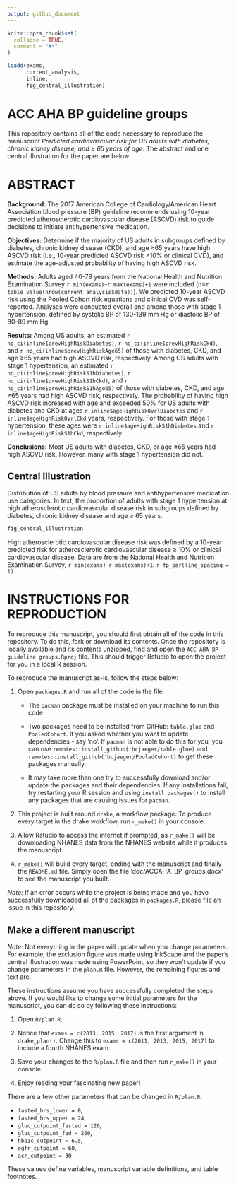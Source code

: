 ```yaml
---
output: github_document
---
```


<!-- README.md is generated from README.Rmd. Please edit that file -->

```r
knitr::opts_chunk$set(
  collapse = TRUE,
  comment = "#>"
)

loadd(exams,
      current_analysis,
      inline,
      fig_central_illustration)

```

# ACC AHA BP guideline groups

This repository contains all of the code necessary to reproduce the manuscript _Predicted cardiovascular risk for US adults with diabetes, chronic kidney disease, and ≥ 65 years of age_. The abstract and one central illustration for the paper are below. 

# ABSTRACT

__Background:__ The 2017 American College of Cardiology/American Heart Association blood pressure (BP) guideline recommends using 10-year predicted atherosclerotic cardiovascular disease (ASCVD) risk to guide decisions to initiate antihypertensive medication.

__Objectives:__ Determine if the majority of US adults in subgroups defined by diabetes, chronic kidney disease (CKD), and age ≥65 years have high ASCVD risk (i.e., 10-year predicted ASCVD risk ≥10% or clinical CVD), and estimate the age-adjusted probability of having high ASCVD risk.

__Methods:__ Adults aged 40-79 years from the National Health and Nutrition Examination Survey `r min(exams)`-`r max(exams)+1` were included (n=`r table_value(nrow(current_analysis$data))`). We predicted 10-year ASCVD risk using the Pooled Cohort risk equations and clinical CVD was self-reported. Analyses were conducted overall and among those with stage 1 hypertension, defined by systolic BP of 130-139 mm Hg or diastolic BP of 80-89 mm Hg.

__Results:__ Among US adults, an estimated `r no_ci(inline$prevHighRiskDiabetes)`, `r no_ci(inline$prevHighRiskCkd)`, and `r no_ci(inline$prevHighRiskAge65)` of those with diabetes, CKD, and age ≥65 years had high ASCVD risk, respectively. Among US adults with stage 1 hypertension, an estimated `r no_ci(inline$prevHighRiskS1hDiabetes)`, `r no_ci(inline$prevHighRiskS1hCkd)`, and `r no_ci(inline$prevHighRiskS1hAge65)` of those with diabetes, CKD, and age ≥65 years had high ASCVD risk, respectively. The probability of having high ASCVD risk increased with age and exceeded 50% for US adults with diabetes and CKD at ages `r inline$ageHighRiskOvrlDiabetes` and `r inline$ageHighRiskOvrlCkd` years, respectively. For those with stage 1 hypertension, these ages were `r inline$ageHighRiskS1hDiabetes` and `r inline$ageHighRiskS1hCkd`, respectively.

__Conclusions:__ Most US adults with diabetes, CKD, or age ≥65 years had high ASCVD risk. However, many with stage 1 hypertension did not. 

## Central Illustration

Distribution of US adults by blood pressure and antihypertensive medication use categories. In text, the proportion of adults with stage 1 hypertension at high atherosclerotic cardiovascular disease risk in subgroups defined by diabetes, chronic kidney disease and age ≥ 65 years.

```r
fig_central_illustration
```

High atherosclerotic cardiovascular disease risk was defined by a 10-year predicted risk for atherosclerotic cardiovascular disease ≥ 10% or clinical cardiovascular disease. Data are from the National Health and Nutrition Examination Survey, `r min(exams)`-`r max(exams)+1`.
`r fp_par(line_spacing = 1)`

# INSTRUCTIONS FOR REPRODUCTION

To reproduce this manuscript, you should first obtain all of the code in this repository. To do this, fork or download its contents. Once the repository is locally available and its contents unzipped, find and open the `ACC AHA BP guideline groups.Rproj` file. This should trigger Rstudio to open the project for you in a local R session.

To reproduce the manuscript as-is, follow the steps below: 

1. Open `packages.R` and run all of the code in the file. 

    + The `pacman` package must be installed on your machine to run this code
    
    + Two packages need to be installed from GitHub: `table.glue` and `PooledCohort`. If you asked whether you want to update dependencies - say 'no'. If `pacman` is not able to do this for you, you can use `remotes::install_github('bcjaeger/table.glue)` and `remotes::install_github('bcjaeger/PooledCohort)` to get these packages manually.
    
    + It may take more than one try to successfully download and/or update the packages and their dependencies. If any installations fail, try restarting your R session and using `install.packages()` to install any packages that are causing issues for `pacman`.
  
2. This project is built around `drake`, a workflow package. To produce every target in the drake workflow, run `r_make()` in your console.

3. Allow Rstudio to access the internet if prompted, as `r_make()` will be downloading NHANES data from the NHANES website while it produces the manuscript. 

4. `r_make()` will build every target, ending with the manuscript and finally the `README.md` file. Simply open the file 'doc/ACCAHA_BP_groups.docx' to see the manuscript you built.

_Note:_ If an error occurs while the project is being made and you have successfully downloaded all of the packages in `packages.R`, please file an issue in this repository. 

## Make a different manuscript

_Note:_ Not everything in the paper will update when you change parameters. For example, the exclusion figure was made using InkScape and the paper's central illustration was made using PowerPoint, so they won't update if you change parameters in the `plan.R` file. However, the remaining figures and text are. 

These instructions assume you have successfully completed the steps above. If you would like to change some initial parameters for the manuscript, you can do so by following these instructions: 

1. Open `R/plan.R`.

2. Notice that `exams = c(2013, 2015, 2017)` is the first argument in `drake_plan()`. Change this to `exams = c(2011, 2013, 2015, 2017)` to include a fourth NHANES exam. 

3. Save your changes to the `R/plan.R` file and then run `r_make()` in your console.

4. Enjoy reading your fascinating new paper!

There are a few other parameters that can be changed in `R/plan.R`:

- `fasted_hrs_lower = 8`,
- `fasted_hrs_upper = 24`,
- `gluc_cutpoint_fasted = 126`,
- `gluc_cutpoint_fed = 200`,
- `hba1c_cutpoint = 6.5`,
- `egfr_cutpoint = 60`,
- `acr_cutpoint = 30`

These values define variables, manuscript variable definitions, and table footnotes.
